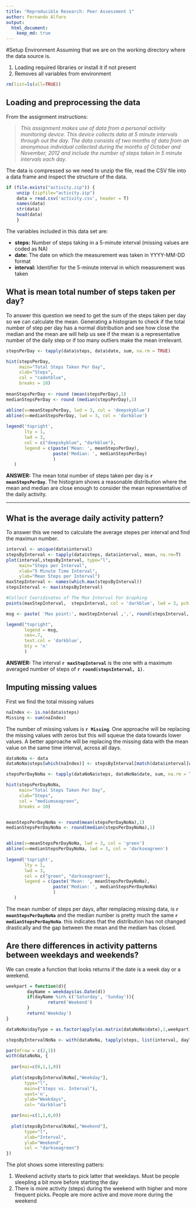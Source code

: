 ```yaml
---
title: "Reproducible Research: Peer Assessment 1"
author: Fernando Alfaro
output: 
  html_document:
    keep_md: true
---
```

#Setup Environment
Assuming that we are on the working directory where the data source is. 

1.  Loading required libraries or install it if not present
2.  Removes all variables from environment

```r

rm(list=ls(all=TRUE)) 

```


## Loading and preprocessing the data

From the assignment instructions:

>   *This assignment makes use of data from a personal activity monitoring device. This device collects data at 5 minute intervals through out the day. The data consists of two months of data from an anonymous individual collected during the months of October and November, 2012 and include the number of steps taken in 5 minute intervals each day.*

The data is compressed so we need to unzip the file, read the CSV file into a data frame and inspect the structure of the data.

```r
if (file.exists("activity.zip")) { 
    unzip (zipfile="activity.zip")
    data = read.csv('activity.csv', header = T)
    names(data)
    str(data)
    head(data)
    }
```
The variables included in this data set are:

*   **steps:** Number of steps taking in a 5-minute interval (missing values are coded as NA)
*   **date:** The date on which the measurement was taken in YYYY-MM-DD format
*   **interval:** Identifier for the 5-minute interval in which measurement was taken

## What is mean total number of steps taken per day?

To answer this question we need to get the sum of the steps taken per day so we can calculate the mean. Generating a histogram to check if the total number of step per day has a normal distribution and see how close the median and the mean are will help us see if the mean is a representative number of the daily step or if too many outliers make the mean irrelevant.

```r
stepsPerDay <- tapply(data$steps, data$date, sum, na.rm = TRUE)

hist(stepsPerDay,
     main="Total Steps Taken Per Day",
     xlab="Steps",
     col = "cadetblue",
     breaks = 10)
     
meanStepsPerDay <- round (mean(stepsPerDay),1)
medianStepsPerDay <- round (median(stepsPerDay),1)

abline(v=meanStepsPerDay, lwd = 3, col = 'deepskyblue')
abline(v=medianStepsPerDay, lwd = 3, col = 'darkblue')
        
legend('topright', 
       lty = 1, 
       lwd = 3, 
       col = c("deepskyblue", "darkblue"),
       legend = c(paste('Mean: ', meanStepsPerDay),
                  paste('Median: ', medianStepsPerDay)
                  )
   )

```




**ANSWER:** The mean total number of steps taken per day is **`r meanStepsPerDay`**. The histogram shows a reasonable distribution where the mean and median are close enough to consider the mean representative of the daily activity.

***

## What is the average daily activity pattern?

To answer this we need to calculate the average stepes per interval and find the maximun number.

```r

interval <- unique(data$interval)
stepsByInterval <- tapply(data$steps, data$interval, mean, na.rm=T)
plot(interval,stepsByInterval, type="l",
     main="Steps per Interval",
     xlab="5 Minute Time Interval",
     ylab="Mean Steps per Interval")
maxStepInterval <- names(which.max(stepsByInterval))
stepsInterval <- max(stepsByInterval)

#Collect Cooridinates of The Max Interval For Graphing
points(maxStepInterval,  stepsInterval, col = 'darkblue', lwd = 3, pch = 19)

msg <- paste( 'Max point:', maxStepInterval ,',', round(stepsInterval, 1), sep = '')

legend("topright",
       legend = msg,
       cex=.7,
       text.col = 'darkblue',
       bty = 'n'
       )


```


**ANSWER:** The interval **`r maxStepInterval`** is the one with a maximum averaged number of steps of **`r round(stepsInterval, 1)`**.


## Imputing missing values

First we find the total missing values

```r
naIndex <- is.na(data$steps)
Missing <- sum(naIndex)
```
The number of missing values is **`r Missing`**. One approache will be replacing the missing values with zeros but this will squeue the data towards lower values. A better approache will be replacing the missing data with the mean value on the same time interval, across all days.

```r
dataNoNa <- data
dataNoNa$steps[which(naIndex)] <- stepsByInterval[match(data$interval[which(naIndex)], interval)]

stepsPerDayNoNa <- tapply(dataNoNa$steps, dataNoNa$date, sum, na.rm = TRUE)

hist(stepsPerDayNoNa,
     main="Total Steps Taken Per Day",
     xlab="Steps",
     col = "mediumseagreen",
     breaks = 10)


meanStepsPerDayNoNa <- round(mean(stepsPerDayNoNa),1)
medianStepsPerDayNoNa <- round(median(stepsPerDayNoNa),1)


abline(v=meanStepsPerDayNoNa, lwd = 3, col = 'green')
abline(v=medianStepsPerDayNoNa, lwd = 3, col = 'darkseagreen')
        
legend('topright', 
       lty = 1, 
       lwd = 3, 
       col = c("green", "darkseagreen"),
       legend = c(paste('Mean: ', meanStepsPerDayNoNa),
                  paste('Median: ', medianStepsPerDayNoNa)
                  )
   )

```


The mean number of steps per days, after remplacing missing data, is **`r meanStepsPerDayNoNa`** and the median number is pretty much the same  **`r medianStepsPerDayNoNa`**. this indicates that the distribution has not changed drastically and the gap between the mean and the mediam has closed.



## Are there differences in activity patterns between weekdays and weekends?

We can create a function that looks returns if the date is a week day or a weekend.

```r

weekpart = function(d){
        dayName = weekdays(as.Date(d))
        if(dayName %in% c('Saturday', 'Sunday')){
                return('Weekend')
        }
        return('Weekday')
}

dataNoNa$dayType = as.factor(apply(as.matrix(dataNoNa$date),1,weekpart))

stepsByIntervalNoNa <- with(dataNoNa, tapply(steps, list(interval, dayType), mean))

par(mfrow = c(2,1))
with(dataNoNa, {
    
  par(mai=c(0,1,1,0))
    
  plot(stepsByIntervalNoNa[,"Weekday"], 
       type="l", 
       main=("Steps vs. Interval"), 
       xaxt='n', 
       ylab="Weekdays", 
       col= "darkblue")

  par(mai=c(1,1,0,0))
  
  plot(stepsByIntervalNoNa[,"Weekend"], 
       type="l",
       xlab="Interval",
       ylab="Weekend", 
       col = "darkseagreen")
})


```

The plot shows some interesting patters:

1.  Weekend activity starts to pick latter that weekdays. Must be people sleepling a bit more before starting the day
2.  There is more activity (steps) during the weekend with higher and more frequent picks. People are more active and move more during the weekend



